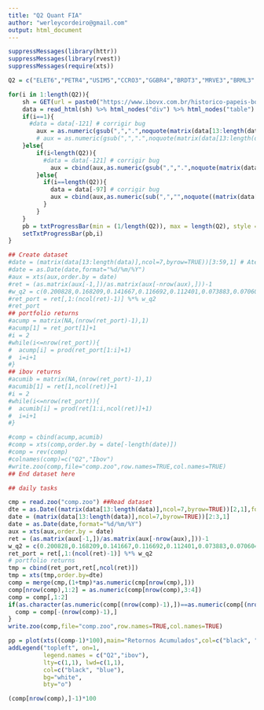 ```yaml
---
title: "Q2 Quant FIA"
author: "werleycordeiro@gmail.com"
output: html_document
---
```


```r
suppressMessages(library(httr))
suppressMessages(library(rvest))
suppressMessages(require(xts))

Q2 = c("ELET6","PETR4","USIM5","CCRO3","GGBR4","BRDT3","MRVE3","BRML3","BBDC4","BTOW3","ibov")

for(i in 1:length(Q2)){
	sh = GET(url = paste0("https://www.ibovx.com.br/historico-papeis-bovespa.aspx?papel=",Q2[i]))
	data = read_html(sh) %>% html_nodes("div") %>% html_nodes("table") %>% html_nodes("tr") %>% html_nodes("td") %>% html_text()
	if(i==1){
	  #data = data[-121] # corrigir bug
		aux = as.numeric(gsub(",",".",noquote(matrix(data[13:length(data)],ncol=9,byrow=TRUE)[2:3,4])))
		# aux = as.numeric(gsub(",",".",noquote(matrix(data[13:length(data)],ncol=9,byrow=TRUE)[2:XX,4]))) # XX data inicial desejada
	}else{
		if(i<length(Q2)){
		  #data = data[-121] # corrigir bug
			aux = cbind(aux,as.numeric(gsub(",",".",noquote(matrix(data[13:length(data)],ncol=9,byrow=TRUE)[2:3,4]))))
		}else{
		  if(i==length(Q2)){
		    data = data[-97] # corrigir bug
		    aux = cbind(aux,as.numeric(sub(",","",noquote((matrix(data[13:length(data)],ncol=7,byrow=TRUE))[2:3,4])))*1000)
		  }
		}
	}
	pb = txtProgressBar(min = (1/length(Q2)), max = length(Q2), style = 3)
	setTxtProgressBar(pb,i)
}

## Create dataset
#date = (matrix(data[13:length(data)],ncol=7,byrow=TRUE))[3:59,1] # Até XX data inicial desejada, pois foi o dia inicial dos pesos "27/05/2020"
#date = as.Date(date,format="%d/%m/%Y")
#aux = xts(aux,order.by = date)
#ret = (as.matrix(aux[-1,])/as.matrix(aux[-nrow(aux),]))-1
#w_q2 = c(0.200828,0.168209,0.141667,0.116692,0.112401,0.073883,0.070604,0.062889,0.048958,0.00387)
#ret_port = ret[,1:(ncol(ret)-1)] %*% w_q2
#ret_port
## portfolio returns
#acump = matrix(NA,(nrow(ret_port)-1),1)
#acump[1] = ret_port[1]+1
#i = 2
#while(i<=nrow(ret_port)){
#  acump[i] = prod(ret_port[1:i]+1)
#  i=i+1
#}
## ibov returns
#acumib = matrix(NA,(nrow(ret_port)-1),1)
#acumib[1] = ret[1,ncol(ret)]+1
#i = 2
#while(i<=nrow(ret_port)){
#  acumib[i] = prod(ret[1:i,ncol(ret)]+1)
#  i=i+1
#}

#comp = cbind(acump,acumib)
#comp = xts(comp,order.by = date[-length(date)])
#comp = rev(comp)
#colnames(comp)=c("Q2","Ibov")
#write.zoo(comp,file="comp.zoo",row.names=TRUE,col.names=TRUE)
## End dataset here

## daily tasks

cmp = read.zoo("comp.zoo") ##Read dataset
dte = as.Date((matrix(data[13:length(data)],ncol=7,byrow=TRUE))[2,1],format="%d/%m/%Y") #last date
date = (matrix(data[13:length(data)],ncol=7,byrow=TRUE))[2:3,1]
date = as.Date(date,format="%d/%m/%Y")
aux = xts(aux,order.by = date)
ret = (as.matrix(aux[-1,])/as.matrix(aux[-nrow(aux),]))-1
w_q2 = c(0.200828,0.168209,0.141667,0.116692,0.112401,0.073883,0.070604,0.062889,0.048958,0.00387)
ret_port = ret[,1:(ncol(ret)-1)] %*% w_q2
# portfolio returns
tmp = cbind(ret_port,ret[,ncol(ret)])
tmp = xts(tmp,order.by=dte)
comp = merge(cmp,(1+tmp)*as.numeric(cmp[nrow(cmp),]))
comp[nrow(comp),1:2] = as.numeric(comp[nrow(comp),3:4])
comp = comp[,1:2]
if(as.character(as.numeric(comp[(nrow(comp)-1),])==as.numeric(comp[(nrow(comp)),]))[1]){
  comp = comp[-(nrow(comp)-1),]
}
write.zoo(comp,file="comp.zoo",row.names=TRUE,col.names=TRUE)

```

```r
pp = plot(xts((comp-1)*100),main="Retornos Acumulados",col=c("black", "blue"))
addLegend("topleft", on=1, 
          legend.names = c("Q2","ibov"), 
          lty=c(1,1), lwd=c(1,1),
          col=c("black", "blue"),
          bg="white",
          bty="o")
```

```r
(comp[nrow(comp),]-1)*100
```